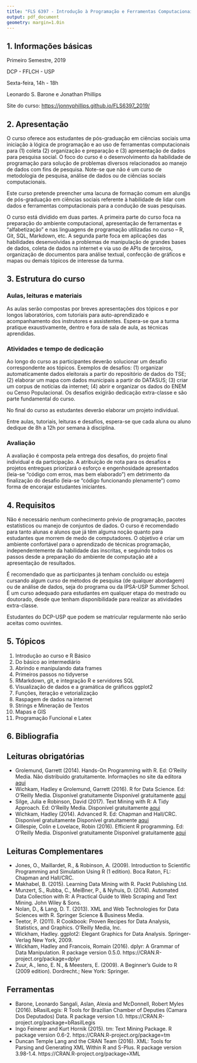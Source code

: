 ```yaml
---
title: "FLS 6397 - Introdução à Programação e Ferramentas Computacionais para as Ciências Sociais"
output: pdf_document
geometry: margin=1.0in 
---
```


## 1. Informações básicas

Primeiro Semestre, 2019

DCP - FFLCH - USP

Sexta-feira, 14h - 18h

Leonardo S. Barone e Jonathan Phillips

Site do curso: [https://jonnyphillips.github.io/FLS6397_2019/](https://jonnyphillips.github.io/FLS6397_2019/)


## 2. Apresentação

O curso oferece aos estudantes de pós-graduação em ciências sociais uma iniciação à lógica de programação e ao uso de ferramentas computacionais para (1) coleta (2) organização e preparação e (3) apresentação de dados para pesquisa social. O foco do curso é o desenvolvimento da habilidade de programação para solução de problemas diversos relacionados ao manejo de dados com fins de pesquisa. Note-se que não é um curso de metodologia de pesquisa, análise de dados ou de ciências sociais computacionais.

Este curso pretende preencher uma lacuna de formação comum em alun@s de pós-graduação em ciências sociais referente à habilidade de lidar com dados e ferramentas computacionais para a condução de suas pesquisas.

O curso está dividido em duas partes. A primeira parte do curso foca na preparação do ambiente computacional, apresentação de ferramentas e "alfabetização" e nas linguagens de programação utilizadas no curso -- R, Git, SQL, Markdown, etc. A segunda parte foca em aplicações das habilidades desenvolvidas a problemas de manipulação de grandes bases de dados, coleta de dados na internet e via uso de APIs de terceiros, organização de documentos para análise textual, confecção de gráficos e mapas ou demais tópicos de interesse da turma. 

## 3. Estrutura do curso

### Aulas, leituras e materiais
As aulas serão compostas por breves apresentações dos tópicos e por longos laboratórios, com tutoriais para auto-aprendizado e acompanhamento dos instrutores e assistentes. Espera-se que a turma pratique exaustivamente, dentro e fora de sala de aula, as técnicas aprendidas.

### Atividades e tempo de dedicação
Ao longo do curso as participantes deverão solucionar um desafio correspondente aos tópicos. Exemplos de desafios: (1) organizar automaticamente dados eleitorais a partir do repositório de dados do TSE; (2) elaborar um mapa com dados municipais a partir do DATASUS; (3) criar um corpus de notícias da internet; (4) abrir e organizar os dados do ENEM ou Censo Populacional. Os desafios exigirão dedicação extra-classe e são parte fundamental do curso.

No final do curso as estudantes deverão elaborar um projeto individual.

Entre aulas, tutoriais, leituras e desafios, espera-se que cada aluna ou aluno dedique de 8h a 12h por semana à disciplina.

### Avaliação
A avaliação é composta pela entrega dos desafios, do projeto final individual e da participação. A atribuição de nota para os desafios e projetos entregues priorizará o esforço e engenhosidade apresentados (leia-se "código com erros, mas bem elaborado") em detrimento da finalização do desafio (leia-se "código funcionando plenamente") como forma de encorajar estudantes iniciantes.


## 4. Requisitos

Não é necessário nenhum conhecimento prévio de programação, pacotes estatísticos ou manejo de conjuntos de dados. O curso é recomendado para tanto alunas e alunos que já têm alguma noção quanto para estudantes que morrem de medo de computadores. O objetivo é criar um ambiente confortável para o aprendizado de técnicas programação, independentemente da habilidade das inscritas, e seguindo todos os passos desde a preparação do ambiente de computação até a apresentação de resultados.

É recomendado que as participantes já tenham concluído ou esteja cursando algum curso de métodos de pesquisa (de qualquer abordagem) ou de análise de dados, seja do programa ou da IPSA-USP Summer School. É um curso adequado para estudantes em qualquer etapa do mestrado ou doutorado, desde que tenham disponibilidade para realizar as atividades extra-classe.

Estudantes do DCP-USP que podem se matricular regularmente não serão aceitas como ouvintes.

## 5. Tópicos

1. Introdução ao curso e R Básico
2. Do básico ao intermediário
3. Abrindo e manipulando data frames
4. Primeiros passos no tidyverse
5. RMarkdown, git, e integração R e servidores SQL
6. Visualização de dados e a gramática de gráficos ggplot2
7. Funções, iteração e vetorialização
8. Raspagem de dados na internet
9. Strings e Mineração de Textos
10. Mapas e GIS
11. Programação Funcional e Latex

## 6. Bibliografia

## Leituras obrigatórias
- Grolemund, Garrett (2014). Hands-On Programming with R. Ed: O'Reilly Media. Não distribuído gratuitamente. Informações no site da editora [aqui](http://shop.oreilly.com/product/0636920028574.do)
- Wichkam, Hadley e Grolemund, Garrett (2016). R for Data Science. Ed: O'Reilly Media. Disponível gratuitamente Disponível gratuitamente [aqui](https://www.tidytextmining.com/)
- Silge, Julia e Robinson, David (2017). Text Mining with R: A Tidy Approach. Ed: O'Reilly Media. Disponível gratuitamente [aqui](https://www.tidytextmining.com/) 
- Wichkam, Hadley (2014). Advanced R. Ed: Chapman and Hall/CRC. Disponível gratuitamente Disponível gratuitamente [aqui](http://adv-r.had.co.nz/)
- Gillespie, Colin e Lovelace, Robin (2016). Efficient R programming. Ed: O'Reilly Media. Disponível gratuitamente Disponível gratuitamente [aqui](https://csgillespie.github.io/efficientR/)

## Leituras Complementares
- Jones, O., Maillardet, R., & Robinson, A. (2009). Introduction to Scientific Programming and Simulation Using R (1 edition). Boca Raton, FL: Chapman and Hall/CRC.
- Makhabel, B. (2015). Learning Data Mining with R. Packt Publishing Ltd.
- Munzert, S., Rubba, C., MeiBner, P., & Nyhuis, D. (2014). Automated Data Collection with R: A Practical Guide to Web Scraping and Text Mining. John Wiley & Sons.
- Nolan, D., & Lang, D. T. (2013). XML and Web Technologies for Data Sciences with R. Springer Science & Business Media.
- Teetor, P. (2011). R Cookbook: Proven Recipes for Data Analysis, Statistics, and Graphics. O’Reilly Media, Inc.
- Wickham, Hadley. ggplot2: Elegant Graphics for Data Analysis. Springer-Verlag New York, 2009.
- Wickham, Hadley and Francois, Romain (2016). dplyr: A Grammar of Data Manipulation. R package version 0.5.0. https://CRAN.R-project.org/package=dplyr
- Zuur, A., Ieno, E. N., & Meesters, E. (2009). A Beginner’s Guide to R (2009 edition). Dordrecht.; New York: Springer.

## Ferramentas
- Barone, Leonardo Sangali, Aslan, Alexia and McDonnell, Robert Myles  (2016). bRasilLegis: R Tools for Brazilian Chamber of Deputies (Camara Dos Deputados) Data. R package version 1.0. https://CRAN.R-project.org/package=bRasilLegis
- Ingo Feinerer and Kurt Hornik (2015). tm: Text Mining Package. R package version 0.6-2. https://CRAN.R-project.org/package=tm
- Duncan Temple Lang and the CRAN Team (2016). XML: Tools for Parsing and Generating XML Within R and S-Plus. R package version 3.98-1.4. https://CRAN.R-project.org/package=XML